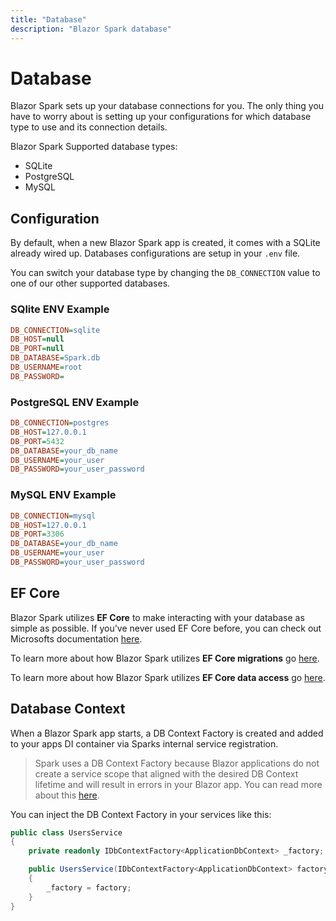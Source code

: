 ```yaml
---
title: "Database"
description: "Blazor Spark database"
---
```


# Database
Blazor Spark sets up your database connections for you. The only thing you have to worry about is setting up your configurations for which database type to use and its connection details.

Blazor Spark Supported database types:
- SQLite
- PostgreSQL
- MySQL

## Configuration
By default, when a new Blazor Spark app is created, it comes with a SQLite already wired up. Databases configurations are setup in your `.env` file.

You can switch your database type by changing the `DB_CONNECTION` value to one of our other supported databases.

### SQlite ENV Example
```ini
DB_CONNECTION=sqlite
DB_HOST=null
DB_PORT=null
DB_DATABASE=Spark.db
DB_USERNAME=root
DB_PASSWORD=
```

### PostgreSQL ENV Example
```ini
DB_CONNECTION=postgres
DB_HOST=127.0.0.1
DB_PORT=5432
DB_DATABASE=your_db_name
DB_USERNAME=your_user
DB_PASSWORD=your_user_password
```
### MySQL ENV Example
```ini
DB_CONNECTION=mysql
DB_HOST=127.0.0.1
DB_PORT=3306
DB_DATABASE=your_db_name
DB_USERNAME=your_user
DB_PASSWORD=your_user_password
```

## EF Core
Blazor Spark utilizes **EF Core** to make interacting with your database as simple as possible. If you've never used EF Core before, you can check out Microsofts documentation [here](https://learn.microsoft.com/en-us/ef/core/).

To learn more about how Blazor Spark utilizes **EF Core migrations** go [here](/docs/models-and-migrations).

To learn more about how Blazor Spark utilizes **EF Core data access** go [here](/docs/data-access).

## Database Context
When a Blazor Spark app starts, a DB Context Factory is created and added to your apps DI container via Sparks internal service registration.

> Spark uses a DB Context Factory because Blazor applications do not create a service scope that aligned with the desired DB Context lifetime and will result in errors in your Blazor app.
> You can read more about this [here](https://learn.microsoft.com/en-us/ef/core/dbcontext-configuration/#using-a-dbcontext-factory-eg-for-blazor).

You can inject the DB Context Factory in your services like this:

```csharp
public class UsersService
{
    private readonly IDbContextFactory<ApplicationDbContext> _factory;

    public UsersService(IDbContextFactory<ApplicationDbContext> factory)
    {
        _factory = factory;
    }
}
```